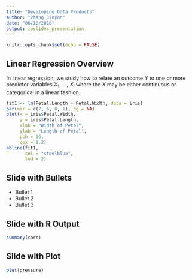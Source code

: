 ```yaml
---
title: "Developing Data Products"
author: "Zhang Jinyan"
date: "06/10/2016"
output: ioslides_presentation
---
```


```r
knitr::opts_chunk$set(echo = FALSE)
```

## Linear Regression Overview

In linear regression, we study how to relate an outcome $Y$ to one or more predictor variables $X_1$, ..., $X_i$ where the $X$ may be either continuous or categorical in a linear fashion. 

``` r
fit1 <- lm(Petal.Length ~ Petal.Width, data = iris)
par(mar = c(7, 6, 0, 1), bg = NA)
plot(x = iris$Petal.Width,
     y = iris$Petal.Length,
     xlab = "Width of Petal",
     ylab = "Length of Petal",
     pch = 16,
     cex = 1.2)
abline(fit1,
       col = "steelblue",
       lwd = 2)
```

## Slide with Bullets

- Bullet 1
- Bullet 2
- Bullet 3


## Slide with R Output

```r
summary(cars)
```

## Slide with Plot

```r
plot(pressure)
```


